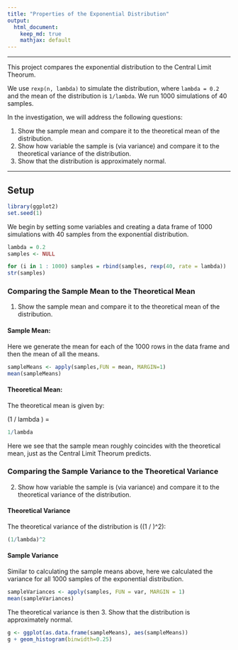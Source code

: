 ```yaml
---
title: "Properties of the Exponential Distribution"
output:
  html_document:
    keep_md: true
    mathjax: default
---
```

---

This project compares the exponential distribution to the Central Limit Theorum.

We use `rexp(n, lambda)` to simulate the distribution, where `lambda =
0.2` and the mean of the distribution is `1/lambda`. We run 1000
simulations of 40 samples.

In the investigation, we will address the following questions:

1. Show the sample mean and compare it to the theoretical mean of the distribution.
2. Show how variable the sample is (via variance) and compare it to the theoretical variance of the distribution.
3. Show that the distribution is approximately normal.

---
## Setup

```r
library(ggplot2)
set.seed(1)
```

We begin by setting some variables and creating a data frame of 1000
simulations with 40 samples from the exponential distribution.

```r
lambda = 0.2
samples <- NULL

for (i in 1 : 1000) samples = rbind(samples, rexp(40, rate = lambda))
str(samples)
```

### Comparing the Sample Mean to the Theoretical Mean

1. Show the sample mean and compare it to the theoretical mean of the distribution.

#### Sample Mean:

Here we generate the mean for each of the 1000 rows in the data frame
and then the mean of all the means.


```r
sampleMeans <- apply(samples,FUN = mean, MARGIN=1)
mean(sampleMeans)
```

#### Theoretical Mean:

The theoretical mean is given by:

\(1 / lambda \) =

```r
1/lambda
```

Here we see that the sample mean roughly coincides with the
theoretical mean, just as the Central Limit Theorum predicts.

### Comparing the Sample Variance to the Theoretical Variance

2. Show how variable the sample is (via variance) and compare it to the theoretical variance of the distribution.

#### Theoretical Variance

The theoretical variance of the distribution is \((1 / \lambda)^2\):

```r
(1/lambda)^2
```

#### Sample Variance

Similar to calculating the sample means above, here we calculated the
variance for all 1000 samples of the exponential distribution.

```r
sampleVariances <- apply(samples, FUN = var, MARGIN = 1)
mean(sampleVariances)
```

The theoretical variance is then
3. Show that the distribution is approximately normal.

```r
g <- ggplot(as.data.frame(sampleMeans), aes(sampleMeans))
g + geom_histogram(binwidth=0.25)
```
